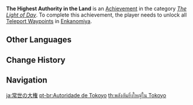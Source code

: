 {{Achievement Infobox
|title        = 
|id           = 80131
|order id     = 0131
|category     = The Light of Day
|description  = Unlock all [[Teleport Waypoints]] in [[Enkanomiya]].
|requirements = 
|primogems    = 5
|tracking     = 
|topic        = Teleport Waypoints
}}
'''The Highest Authority in the Land''' is an [[Achievement]] in the category ''[[The Light of Day]]''. To complete this achievement, the player needs to unlock all [[Teleport Waypoints]] in [[Enkanomiya]].
<!--
==Trivia==

==Video Guides==
{{EVT
|video1   = 
|caption1 = 
}}
-->
==Other Languages==
{{Other Languages
|en      = The Highest Authority in the Land
|zhs     = 常世之大权
|zhs_rm  = Chángshì zhī Dà Quán
|zht     = 常世之大權
|zht_rm  = Chángshì zhī Dà Quán
|zh_tl   = Supreme Authority of Tokoyo{{Sino|zh|ja}}
|ja      = 常世の大権
|ja_rm   = Tokoyo no Taiken
|ja_tl   = Supreme Authority of Tokoyo
|ko      = 영원의 대권
|ko_rm   = Yeong'won-ui Daegwon
|ko_tl   = Sovereignty of Eternity
|es      = La grandiosidad de Tokoyo
|es_tl   = The Grandiosity of Tokoyo
|fr      = La plus haute autorité de ces terres
|fr_tl   = The Highest Authority of These Lands
|ru      = Высшая власть в Токоё
|ru_tl   = The Highest Authority in Tokoyo
|th      = พลังอันยิ่งใหญ่ใน Tokoyo
|th_rm   = 
|th_tl   = 
|vi      = Quyền Năng Tokoyo
|vi_tl   = 
|de      = Macht der vergänglichen Welt
|de_tl   = Power of the Fading World
|id      = Kekuatan Tertinggi di Dunia
|id_tl   = The Highest Power in the World
|pt      = Autoridade de Tokoyo
|pt_tl   = 
|tr      = Bölgedeki En Yetkili Kişi
|tr_tl   = 
|it      = L'autorità suprema di Tokoyo
|it_tl   = 
}}

==Change History==
{{Change History|2.4}}
<!--
==References==
{{Reflist}}
-->
==Navigation==
{{Achievement Navbox|The Light of Day}}

[[ja:常世の大権]]
[[pt-br:Autoridade de Tokoyo]]
[[th:พลังอันยิ่งใหญ่ใน Tokoyo]]